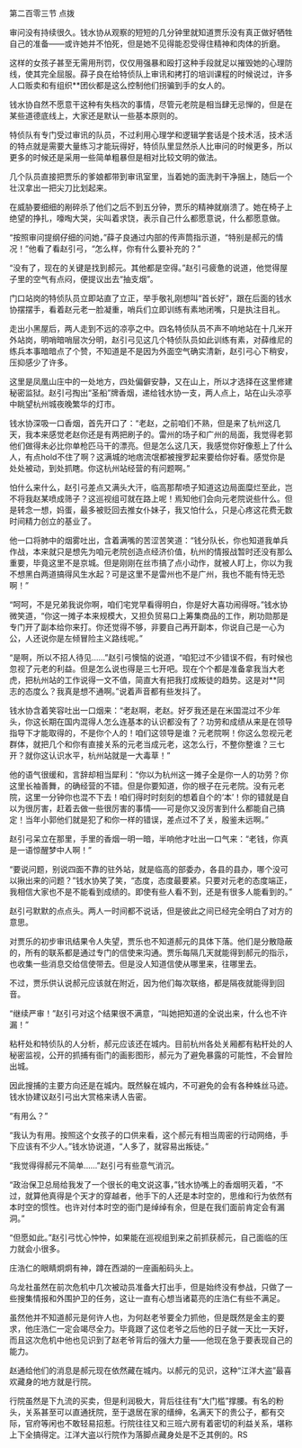 

第二百零三节 点拨

审问没有持续很久。钱水协从观察的短短的几分钟里就知道贾乐没有真正做好牺牲自己的准备――或许她并不怕死，但是她不见得能忍受得住精神和肉体的折磨。

这样的女孩子甚至无需用刑罚，仅仅用强暴和殴打这种手段就足以摧毁她的心理防线，使其完全屈服。薛子良在给特侦队上审讯和拷打的培训课程的时候说过，许多人口贩卖和有组织**团伙都是这么控制他们拐骗到手的女人的。

钱水协自然不愿意干这种有失档次的事情，尽管元老院是相当肆无忌惮的，但是在某些道德底线上，大家还是默认一些基本原则的。

特侦队有专门受过审讯的队员，不过利用心理学和逻辑学套话是个技术活，技术活的特点就是需要大量练习才能玩得好，特侦队里显然杀人比审问的时候更多，所以更多的时候还是采用一些简单粗暴但是相对比较文明的做法。

几个队员直接把贾乐的爹娘都带到审讯室里，当着她的面洗剥干净捆上，随后一个壮汉拿出一把尖刀比划起来。

在威胁要细细的剐碎杀了他们之后不到五分钟，贾乐的精神就崩溃了。她在椅子上绝望的挣扎，嚎啕大哭，尖叫着求饶，表示自己什么都愿意说，什么都愿意做。

“按照审问提纲仔细的问她，”薛子良通过内部的传声筒指示道，“特别是郝元的情况！”他看了看赵引弓，“怎么样，你有什么要补充的？”

“没有了，现在的关键是找到郝元。其他都是空得。”赵引弓疲惫的说道，他觉得屋子里的空气有点闷，便提议出去“抽支烟”。

门口站岗的特侦队员立即站直了立正，举手敬礼刚想叫“首长好”，跟在后面的钱水协摆摆手，看着赵元老一脸凝重，哨兵们立即训练有素地闭嘴，只是执注目礼。

走出小黑屋后，两人走到不远的凉亭之中。四名特侦队员不声不响地站在十几米开外站岗，明哨暗哨层次分明，赵引弓见这几个特侦队员如此训练有素，对薛维尼的练兵本事暗暗点了个赞，不知道是不是因为外面空气确实清新，赵引弓心下稍安，压抑感少了许多。

这里是凤凰山庄中的一处地方，四处偏僻安静，又在山上，所以才选择在这里修建秘密监狱。赵引弓掏出“圣船”牌香烟，递给钱水协一支，两人点上，站在山头凉亭中眺望杭州城夜晚繁华的灯市。

钱水协深吸一口香烟，首先开口了：“老赵，之前咱们不熟，但是来了杭州这几天，我本来感觉老赵你还是有两把刷子的。雷州的场子和广州的局面，我觉得老郭他们做得未必比你单枪匹马干的漂亮。但是怎么这几天，我感觉你好像惹上了什么人，有点hold不住了啊？这满城的地痞流氓都被搜罗起来要给你好看。感觉你是处处被动，到处抓瞎。你这杭州站经营的有问题啊。”

怕什么来什么，赵引弓差点又满头大汗，临高那帮喷子知道这边局面糜烂至此，岂不将我赵某喷成筛子？这巡视组可就在路上呢！焉知他们会向元老院说些什么。但是转念一想，妈蛋，最多被贬回去推女仆妹子，我又怕什么，只是心疼这花费无数时间精力创立的基业了。

他一口将肺中的烟雾吐出，含着满嘴的苦涩苦笑道：“钱分队长，你也知道我单兵作战，本来就只是想先为咱元老院创造点经济价值，杭州的情报战暂时还没有那么重要，毕竟这里不是京城。但是刚刚在丝市搞了点小动作，就被人盯上，你以为我不想黑白两道搞得风生水起？可是这里不是雷州也不是广州，我也不能有恃无恐啊！”

“呵呵，不是兄弟我说你啊，咱们宅党早看得明白，你是好大喜功闹得呀。”钱水协微笑道，“你这一摊子本来规模大，又担负贸易口上筹集商品的工作，刷功勋那是专门开了副本给你来打。你还觉得不够，非要自己再开副本，你说自己是一心为公，人还说你是左倾冒险主义路线呢。”

“是啊，所以不招人待见……”赵引弓懊恼的说道，“咱犯过不少错误不假，有时候也忽视了元老的利益。但是怎么说也得是三七开吧。现在个个都是准备拿我当大老虎，把杭州站的工作说得一文不值，简直大有把我打成叛徒的趋势。这是对**同志的态度么？我真是想不通啊。”说着声音都有些发抖了。

钱水协含着笑容吐出一口烟来：“老赵啊，老赵。好歹我还是在米国混过不少年头，你这长期在国内混得人怎么连基本的认识都没有了？功劳和成绩从来是在领导指导下才能取得的，不是你个人的！咱们这领导是谁？元老院啊！你这么忽视元老群体，就把几个和你有直接关系的元老当成元老，这怎么行，不整你整谁？三七开？就你这认识水平，杭州站就是一大毒草！”

他的语气很缓和，言辞却相当犀利：“你以为杭州这一摊子全是你一人的功劳？你这里长袖善舞，的确经营的不错。但是你要知道，你的根子在元老院。没有元老院，这里一分钟你也混不下去！咱们得时时刻刻的想着自个的‘本’！你的错就是自以为很厉害，赶着去做一些很厉害的事情――可是你又没厉害到什么都能自己搞定！当年小郭他们就是犯了和你一样的错误，差点过不了关，殷鉴未远啊。”

赵引弓呆立在那里，手里的香烟一明一暗，半响他才吐出一口气来：“老钱，你真是一语惊醒梦中人啊！”

“要说问题，别说四面不靠的驻外站，就是临高的部委办，各县的县办，哪个没可以揪出来的问题？”钱水协笑了笑，“态度，态度最要紧。只要对元老的态度端正，我相信大家也不是不能看到成绩的。即使有些人看不到，还是有很多人能看到的。”

赵引弓默默的点点头。两人一时间都不说话，但是彼此之间已经完全明白了对方的意思。

对贾乐的初步审讯结果令人失望，贾乐也不知道郝元的具体下落。他们是分散隐蔽的，所有的联系都是通过专门的信使来沟通。贾乐每隔几天就能得到郝元的指示，也收集一些消息交给信使带去。但是没人知道信使从哪里来，往哪里去。

不过，贾乐供认说郝元应该就在附近，因为他们每次联络，都是隔夜就能得到回音。

“继续严审！”赵引弓对这个结果很不满意，“叫她把知道的全说出来，什么也不许漏！”

粘杆处和特侦队的人分析，郝元应该还在城内。目前杭州各处关厢都有粘杆处的人秘密监视，公开的抓捕有衙门的画影图形，郝元为了避免暴露的可能性，不会冒险出城。

因此搜捕的主要方向还是在城内。既然躲在城内，不可避免的会有各种蛛丝马迹。钱水协建议赵引弓出大赏格来诱人告密。

“有用么？”

“我认为有用。按照这个女孩子的口供来看，这个郝元有相当周密的行动网络，手下应该有不少人。”钱水协说道，“人多了，就容易出叛徒。”

“我觉得得郝元不简单……”赵引弓有些意气消沉。

“政治保卫总局给我发了一个很长的电文说这事，”钱水协嘴上的香烟明灭着，“不过，就算他真得是个天才的穿越者，他手下的人还是本时空的，思维和行为依然有本时空的惯性。也许对付本时空的衙门是绰绰有余，但是在我们面前肯定会有漏洞。”

“但愿如此。”赵引弓忧心忡忡，如果能在巡视组到来之前抓获郝元，自己面临的压力就会小很多。

庄浩仁的眼睛炯炯有神，蹲在西湖的一座画船码头上。

乌龙社虽然在前次危机中几次被动员准备大打出手，但是始终没有参战，只做了一些搜集情报和外围护卫的任务，这让一直有心想当诸葛亮的庄浩仁有些不满足。

虽然他并不知道郝元是何许人也，为何赵老爷要全力抓他，但是既然是金主的要求，他庄浩仁一定会竭尽全力。毕竟跟了这位老爷之后他的日子就一天比一天好，而且这次危机中他也见识到了赵老爷背后的强大力量――他现在急于要表现自己的能力。

赵通给他们的消息是郝元现在依然藏在城内。以郝元的见识，这种“江洋大盗”最喜欢藏身的地方就是行院。

行院虽然是下九流的买卖，但是利润极大，背后往往有“大门槛”撑腰。有名的粉头，关系甚至可以直通抚院，至于退居在家的缙绅，名满天下的贵公子，都有交际，官府等闲也不敢轻易招惹。行院往往又和三班六房有着密切的利益关系，堪称上下全搞得定。江洋大盗以行院作为落脚点藏身处是不乏其例的。RS

